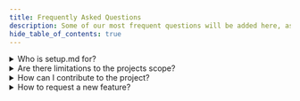 ```yaml
---
title: Frequently Asked Questions
description: Some of our most frequent questions will be added here, as the project matures we will continue to update this page.
hide_table_of_contents: true
---
```


<details>
    <summary>Who is setup.md for?</summary>
        <p>
              In short '<strong>everyone</strong>', this project was started so information of value could be collated into a single pane of glass. We're not looking to reinvent the wheel, the goal is to be considered an 'index site' (basically like a search engine) where we will either link to the best articles that already exist on a topic or we will write something from the ground up.
        </p>
        <p>
            We're backed by many members of the <a href="https://discord.gg/WYYxXBRUwE">Admincraft</a> Discord server, a community that homes over 5,000 members with knowledge that covers a wide range of fields.
        </p>
</details>
<details>
    <summary>Are there limitations to the projects scope?</summary>
        <p>
            We are open to any plugin developer(s) adopting setup.md as their knowledgebase repository, if this sounds like something you're interested in raise a PR with a description about your tool.
        </p>
</details>
<details>
    <summary>How can I contribute to the project?</summary>
        <p>
              For those who are looking to add new / improve existing content to our index you should totally check out <a href="/contribute">this page</a> which covers everything.
        </p>
</details>
<details>
    <summary>How to request a new feature?</summary>
        <p>
              For this we'd recommend using our <a href="https://smd.gg/discord">Discord server</a>, we utilise the forum channels for clarity and consolidation to a single location. Once enough information has been fed into the channel a project contributor will submit the idea along with supporting comments for documenting, at this stage the initial thread will be locked and closed.
        </p>
        <p>
              <small>A full list of commands for our bot can be found <a href="https://smd.gg/dscsg">here</a>.</small>
        </p>
</details>
